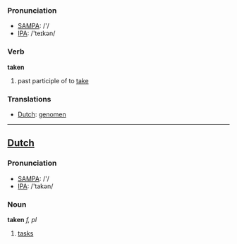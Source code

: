 === Pronunciation ===
*[[w:SAMPA|SAMPA]]: /'/
*[[w:IPA|IPA]]: /'teɪkən/

=== Verb ===

'''taken'''

# past participle of to [[take]]

=== Translations ===
*[[Dutch]]: [[genomen]]

----

==[[Dutch]]==

=== Pronunciation ===
*[[w:SAMPA|SAMPA]]: /'/
*[[w:IPA|IPA]]: /'takən/

=== Noun ===

'''taken''' ''f, pl''

# [[task]]s